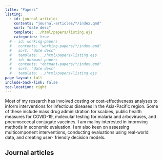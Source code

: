 ```yaml
---
title: "Papers"
listing:
  - id: journal-articles
    contents: "journal-articles/*/index.qmd"
    sort: "date desc"
    template: ../html/papers/listing.ejs
    categories: true
  # - id: working-papers
  #   contents: "working-papers/*/index.qmd"
  #   sort: "date desc"
  #   template: ../html/papers/listing.ejs
  # - id: dormant-papers
  #   contents: "dormant-papers/*/index.qmd"
  #   sort: "date desc"
  #   template: ../html/papers/listing.ejs
page-layout: full
include-back-link: false
toc-location: right
---
```


Most of my research has involved costing or cost-effectiveness analyses to inform interventions for infectious diseases in the Asia-Pacific region. Some of these include mass drug administration for scabies, public health measures for COVID-19, molecular testing for malaria and arboviruses, and pneumococcal conjugate vaccines. I am mailny interested in improving methods in economic evaluation. I am also keen on assessing multicomponent interventions, conducting evaluations using real-world data, and creating user- friendly decision models.

## Journal articles

::: {#journal-articles}
:::

<!-- ## Working papers -->

<!-- ::: {#working-papers} -->

<!-- ::: -->

<!-- ## Dormant papers -->

<!-- ::: {#dormant-papers} -->

<!-- ::: -->
